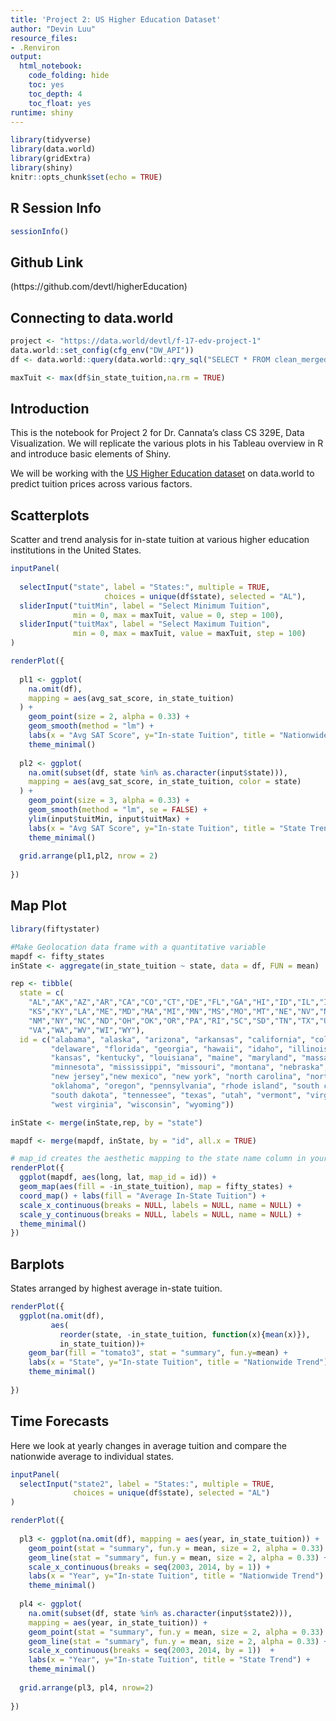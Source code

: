 ```yaml
---
title: 'Project 2: US Higher Education Dataset'
author: "Devin Luu"
resource_files:
- .Renviron
output:
  html_notebook:
    code_folding: hide
    toc: yes
    toc_depth: 4
    toc_float: yes
runtime: shiny
---
```

```r
library(tidyverse)
library(data.world)
library(gridExtra)
library(shiny)
knitr::opts_chunk$set(echo = TRUE)
```

## **R Session Info**  

```r
sessionInfo()
```

## **Github Link** 
(https://github.com/devtl/higherEducation)

## **Connecting to data.world** 
```r
project <- "https://data.world/devtl/f-17-edv-project-1"
data.world::set_config(cfg_env("DW_API"))
df <- data.world::query(data.world::qry_sql("SELECT * FROM clean_merged_university_data LIMIT 100"), dataset = project)

maxTuit <- max(df$in_state_tuition,na.rm = TRUE)

```

## **Introduction** 
This is the notebook for Project 2 for Dr. Cannata's class CS 329E, Data Visualization. We will replicate the various plots in his Tableau overview in R and introduce basic elements of Shiny.

We will be working with the [US Higher Education dataset](https://data.world/devtl/us-higher-education) on data.world to predict tuition prices across various factors.

## Scatterplots

Scatter and trend analysis for in-state tuition at various higher education institutions in the United States.

```r
inputPanel(
  
  selectInput("state", label = "States:", multiple = TRUE,
                     choices = unique(df$state), selected = "AL"),
  sliderInput("tuitMin", label = "Select Minimum Tuition",
              min = 0, max = maxTuit, value = 0, step = 100),
  sliderInput("tuitMax", label = "Select Maximum Tuition",
              min = 0, max = maxTuit, value = maxTuit, step = 100)
)

renderPlot({
  
  pl1 <- ggplot(
    na.omit(df), 
    mapping = aes(avg_sat_score, in_state_tuition)
  ) + 
    geom_point(size = 2, alpha = 0.33) + 
    geom_smooth(method = "lm") + 
    labs(x = "Avg SAT Score", y="In-state Tuition", title = "Nationwide Trend") +
    theme_minimal()
  
  pl2 <- ggplot(
    na.omit(subset(df, state %in% as.character(input$state))), 
    mapping = aes(avg_sat_score, in_state_tuition, color = state)
  ) + 
    geom_point(size = 3, alpha = 0.33) + 
    geom_smooth(method = "lm", se = FALSE) + 
    ylim(input$tuitMin, input$tuitMax) +
    labs(x = "Avg SAT Score", y="In-state Tuition", title = "State Trends") +
    theme_minimal()
  
  grid.arrange(pl1,pl2, nrow = 2)
  
})

```

## Map Plot
```r
library(fiftystater)

#Make Geolocation data frame with a quantitative variable
mapdf <- fifty_states
inState <- aggregate(in_state_tuition ~ state, data = df, FUN = mean)

rep <- tibble(
  state = c(
    "AL","AK","AZ","AR","CA","CO","CT","DE","FL","GA","HI","ID","IL","IN","IA",
    "KS","KY","LA","ME","MD","MA","MI","MN","MS","MO","MT","NE","NV","NH","NJ",
    "NM","NY","NC","ND","OH","OK","OR","PA","RI","SC","SD","TN","TX","UT","VT",
    "VA","WA","WV","WI","WY"), 
  id = c("alabama", "alaska", "arizona", "arkansas", "california", "colorado", "connecticut", 
         "delaware", "florida", "georgia", "hawaii", "idaho", "illinois", "indiana", "iowa",
         "kansas", "kentucky", "louisiana", "maine", "maryland", "massachusetts", "michigan",
         "minnesota", "mississippi", "missouri", "montana", "nebraska", "nevada", "new hampshire", 
         "new jersey","new mexico", "new york", "north carolina", "north dakota", "ohio", 
         "oklahoma", "oregon", "pennsylvania", "rhode island", "south carolina", 
         "south dakota", "tennessee", "texas", "utah", "vermont", "virginia", "washington", 
         "west virginia", "wisconsin", "wyoming"))

inState <- merge(inState,rep, by = "state")

mapdf <- merge(mapdf, inState, by = "id", all.x = TRUE)

# map_id creates the aesthetic mapping to the state name column in your data
renderPlot({
  ggplot(mapdf, aes(long, lat, map_id = id)) + 
  geom_map(aes(fill = -in_state_tuition), map = fifty_states) + 
  coord_map() + labs(fill = "Average In-State Tuition") +
  scale_x_continuous(breaks = NULL, labels = NULL, name = NULL) + 
  scale_y_continuous(breaks = NULL, labels = NULL, name = NULL) +
  theme_minimal()
})

```

## Barplots

States arranged by highest average in-state tuition.

```r
renderPlot({
  ggplot(na.omit(df), 
         aes(
           reorder(state, -in_state_tuition, function(x){mean(x)}), 
           in_state_tuition))+ 
    geom_bar(fill = "tomato3", stat = "summary", fun.y=mean) +
    labs(x = "State", y="In-state Tuition", title = "Nationwide Trend") +
    theme_minimal()
  
})
```

## Time Forecasts

Here we look at yearly changes in average tuition and compare the nationwide average to individual states.

```r
inputPanel(
  selectInput("state2", label = "States:", multiple = TRUE,
              choices = unique(df$state), selected = "AL")
)

renderPlot({
  
  pl3 <- ggplot(na.omit(df), mapping = aes(year, in_state_tuition)) + 
    geom_point(stat = "summary", fun.y = mean, size = 2, alpha = 0.33) +
    geom_line(stat = "summary", fun.y = mean, size = 2, alpha = 0.33) +
    scale_x_continuous(breaks = seq(2003, 2014, by = 1)) + 
    labs(x = "Year", y="In-state Tuition", title = "Nationwide Trend") + 
    theme_minimal()
  
  pl4 <- ggplot(
    na.omit(subset(df, state %in% as.character(input$state2))), 
    mapping = aes(year, in_state_tuition)) + 
    geom_point(stat = "summary", fun.y = mean, size = 2, alpha = 0.33) +
    geom_line(stat = "summary", fun.y = mean, size = 2, alpha = 0.33) + 
    scale_x_continuous(breaks = seq(2003, 2014, by = 1))  +
    labs(x = "Year", y="In-state Tuition", title = "State Trend") + 
    theme_minimal()
  
  grid.arrange(pl3, pl4, nrow=2)
  
})
```

